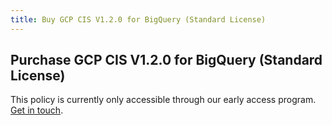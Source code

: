 ```yaml
---
title: Buy GCP CIS V1.2.0 for BigQuery (Standard License)
---
```


## Purchase GCP CIS V1.2.0 for BigQuery (Standard License)

This policy is currently only accessible through our early access program. [Get in touch](/contact-policies).
